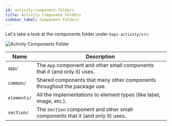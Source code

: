 ```yaml
---
id: activity-component-folders
title: Activity Component Folders
sidebar_label: Component Folders
---
```


Let's take a look at the components folder under `hapi-activity/src`:

![Activity Components Folder](assets/activity-components-folder.png)

Name | Description
--- | ---
`app/` | The `App` component and other small components that it (and only it) uses.
`common/` | Shared components that many other components throughout the package use.
`elements/` | All the implementations to element types (like label, image, etc.).
`section/` | The `Section` component and other small components that it (and only it) uses.
